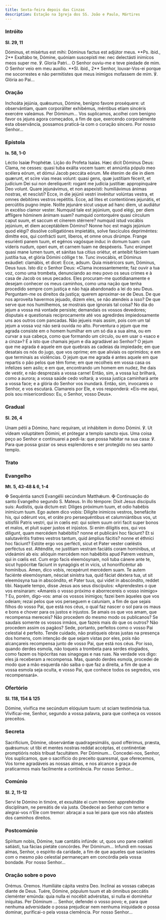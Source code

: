```yaml
---
title: Sexta-feira depois das Cinzas
description: Estação na Igreja dos SS. João e Paulo, Mártires
---
```


### Intróito

**Sl. 29, 11**

<div class="side-by-side not-content">
  <span>
    Dóminus, et misértus est mihi: Dóminus factus est adjútor meus. **Ps. ibid., 2** Exaltábo te,
    Dómine, quóniam suscepísti me: nec delectásti inimícos meos super me. ℣. Gloria Patri...
  </span>
  <span>
    O Senhor ouviu-me e teve piedade de mim. O Senhor veio em meu auxílio. **Sl. ibid., 2** Senhor,
    louvar-Vos-ei porque me socorrestes e não permitistes que meus inimigos mofassem de mim. ℣.
    Glória ao Pai...
  </span>
</div>

### Oração

<div class="side-by-side not-content">
  <span>
    Inchoáta jejúnia, quǽsumus, Dómine, benígno favore proséquere: ut observántiam, quam
    corporáliter exhibémus, méntibus etiam sincéris exercére valeámus. Per Dóminum...
  </span>
  <span>
    Vos suplicamos, acolhei com benigno favor os jejuns agora começados, a fim de que, exercendo
    corporalmente esta observância, possamos praticá-la com o coração sincero. Por nosso Senhor...
  </span>
</div>

### Epístola

**Is. 58, 1-0**

<div class="side-by-side not-content">
  <span>Léctio Isaíæ Prophétæ.</span>
  <span>Lição do Profeta Isaías.</span>
  <span>
    Hæc dicit Dóminus Deus: Clama, ne cesses: quasi tuba exálta vocem tuam: et annúntia pópulo meo
    scélera eórum, et dómui Jacob peccáta eórum. Me étenim de die in diem quærunt, et scire vias
    meas volunt: quasi gens, quæ justítiam fécerit, et judícium Dei sui non derelíquerit: rogant me
    judícia justítiæ: appropinquáre Deo volunt. Quare jejunávimus, et non aspexísti: humiliávimus
    ánimas nostras, et nescísti? Ecce, in die jejúnii vestri invénitur volúntas vestra, et omnes
    debitóres vestros repétitis. Ecce, ad lites et contentiónes jejunátis, et percútitis pugno
    ímpie. Nolíte jejunáre sicut usque ad hanc diem, ut audiátur in excélso clamor vester. Numquid
    tale est jejúnium, quod elégi, per diem afflígere hóminem ánimam suam? numquid contorquére quasi
    círculum caput suum, et saccum et cínerem stérnere? numquid istud vocábis jejúnium, et diem
    acceptábilem Dómino? Nonne hoc est magis jejúnium quod elégi? dissólve colligatiónes impietátis,
    solve fascículos depriméntes: dimítte eos, qui confrácti sunt, líberos, et omne onus dirúmpe.
    Frange esuriénti panem tuum, et egénos vagósque induc in domum tuam: cum víderis nudum, operi
    eum, et carnem tuam ne despéxeris. Tunc erúmpet quasi mane lumen tuum, et sánitas tua cítius
    oriétur, et anteíbit fáciem tuam justítia tua, et glória Dómini cóllige t te. Tunc invocábis, et
    Dóminus exáudiet: clamábis, et dicet: Ecce, adsum. Quia miséricors sum, Dóminus, Deus tuus.
  </span>
  <span>
    Isto diz o Senhor Deus: «Clama incessantemente; faz ouvir a tua voz, como uma trombeta,
    denunciando ao meu povo os seus crimes e à casa de Jacob os seus pecados. Eles procuram-me
    quotidianamente e desejam conhecer os meus caminhos, como uma nação que tenha procedido sempre
    com justiça e não haja abandonado a lei do seu Deus. Perguntam-me os direitos da justiça; querem
    aproximar-se de Deus. De que nos aproveita havermos jejuado, dizem eles, se não atendeis a isso?
    De que serve que nos humilhemos, se mostrais que ignorais tal coisa? No dia do jejum a vossa má
    vontade persiste; demandais os vossos devedores; disputais e questionais reciprocamente até vos
    agredirdes impiedosamente uns aos outros com pancadas. Não jejueis mais assim, pois com um tal
    jejum a vossa voz não será ouvida no alto. Porventura o jejum que me agrada consiste em o homem
    humilhar em um só dia a sua alma, ou em curvar a sua cabeça, como que formando um círculo, ou em
    usar o «saco e a cinza»? É a isto que chamais jejum e dia agradável ao Senhor? O jejum que me
    agrada é aquele em que quebrais as cadeias da impiedade; em que desatais os nós do jugo, que vos
    oprime; em que aliviais os oprimidos; e em que terminais as violências. O jejum que me agrada é
    antes aquele em que repartis o pão pelos que têm fome; em que recolheis em vossa casa os
    infelizes sem asilo; e em que, encontrando um homem em nudez, lhe dais de vestir, e não
    desprezais a vossa carne! Então, sim, a vossa luz brilhará, como a aurora; a vossa saúde cedo
    voltará; a vossa justiça caminhará ante a vossa face; e a glória do Senhor vos inundará. Então,
    sim, invocareis o Senhor, e vos escutará. Clamareis por Ele, e vos responderá: «Eis-me aqui,
    pois sou misericordioso: Eu, o Senhor, vosso Deus».
  </span>
</div>

### Gradual

**Sl. 26, 4**

<div class="side-by-side not-content">
  <span>
    Unam pétii a Dómino, hanc requíram, ut inhábitem in domo Dómini. ℣. Ut vídeam voluptátem Dómini,
    et prótegar a templo sancto ejus.
  </span>
  <span>
    Uma coisa peço ao Senhor e continuarei a pedi-la: que possa habitar na sua casa: ℣. Para que
    possa gozar os seus esplendores e ser protegido no seu santo templo.
  </span>
</div>

### Trato


<LinkCard href="/missal/quaresma/quartacinzas#trato" title="Trato Quarta-feira de Cinzas" />

### Evangelho

**Mt. 5, 43-48 & 6, 1-4**

<div class="side-by-side not-content">
  <span>
    <span class="text-red-500">✠</span> Sequéntia sancti Evangélii secúndum Matthǽum.
  </span>
  <span>
    <span class="text-red-500">✠</span> Continuação do santo Evangelho segundo S. Mateus.
  </span>
  <span>
    In illo témpore: Dixit Jesus discípulis suis: Audístis, quia dictum est: Diliges próximum tuum,
    et odio habébis inimícum tuum. Ego autem dico vobis: Dilígite inimícos vestros, benefácite his,
    qui odérunt vos, et oráte pro persequéntibus et calumniántibus vos, ut sitisfílii Patris vestri,
    qui in cœlis est: qui solem suum oriri facit super bonos et malos, et pluit super justos et
    injústos. Si enim dilígitis eos, qui vos díligunt, quam mercédem habébitis? nonne et publicáni
    hoc fáciunt? Et si salutavéritis fratres vestros tantum, quid ámplius fácitis? nonne et éthnici
    hoc fáciunt? Estóte ergo vos perfécti, sicut et Pater vester cœléstis perféctus est. Atténdite,
    ne justítiam vestram faciátis coram homínibus, ut videámini ab eis: alióquin mercédem non
    habébitis apud Patrem vestrum, qui in cœlis est. Cum ergo facis eleemósynam, noli tuba cánere
    ante te, sicut hypócritæ fáciunt in synagógis et in vicis, ut honorificéntur ab homínibus. Amen,
    dico vobis, recepérunt mercédem suam. Te autem faciénte eleemósynam, nésciat sinístra tua, quid
    fáciat déxtera tua, ut sit eleemósyna tua in abscóndito, et Pater tuus, qui videt in abscóndito,
    reddet tibi.
  </span>
  <span>
    Naquele tempo, disse Jesus aos seus discípulos: «Aprendestes o que vos ensinaram: «Amareis o
    vosso próximo e aborrecereis o vosso inimigo» ? Eu, porém, digo-vos: amai os vossos inimigos;
    fazei bem àqueles que vos odeiam; rezai pelos que vos perseguem e caluniam, a fim de que sejais
    filhos do vosso Pai, que está nos céus, o qual faz nascer o sol para os maus e bons e chover
    para os justos e injustos. Se amais os que vos amam, que recompensa mereceis? Não procedem do
    mesmo modo os publicanos? Se saudais somente os vossos irmãos, que fazeis mais do que os outros?
    Não procedem assim os pagãos? Sede, portanto, perfeitos como o vosso Pai celestial é perfeito.
    Tende cuidado, não pratiqueis obras justas na presença dos homens, com intenção de que sejam
    vistas por eles, pois não alcançareis recompensa junto de vosso Pai, que está nos céus. Por
    isso, quando derdes esmola, não toqueis a trombeta para serdes elogiados, como fazem os
    hipócritas nas sinagogas e nas ruas. Na verdade vos digo: eles já receberam a recompensa. Mas,
    quando derdes esmola, procedei de modo que a mão esquerda não saiba o que faz a direita, a fim
    de que a vossa esmola seja oculta, e vosso Pai, que conhece todos os segredos, vos
    recompensará».
  </span>
</div>

### Ofertório

**Sl. 118, 154 & 125**

<div class="side-by-side not-content">
  <span>Dómine, vivífica me secúndum elóquium tuum: ut sciam testimónia tua.</span>
  <span>Vivificai-me, Senhor, segundo a vossa palavra, para que conheça os vossos preceitos.</span>
</div>

### Secreta

<div class="side-by-side not-content">
  <span>
    Sacrifícium, Dómine, observántiæ quadragesimális, quod offérimus, præsta, quǽsumus: ut tibi et
    mentes nostras reddat accéptas, et continéntiæ promptióris nobis tríbuat facultátem. Per
    Dóminum...
  </span>
  <span>
    Concedei-nos, Senhor, Vos suplicamos, que o sacrifício do preceito quaresmal, que oferecemos,
    Vos torne agradáveis as nossas almas, e nos alcance a graça de praticarmos mais facilmente a
    continência. Por nosso Senhor...
  </span>
</div>

### Comúnio

**Sl. 2, 11-12**

<div class="side-by-side not-content">
  <span>
    Servi te Dómino in timóre, et exsultáte ei cum tremóre: apprehéndite disciplínam, ne pereátis de
    via justa.
  </span>
  <span>
    Obedecei ao Senhor com temor e alegrai-vos n’Ele com tremor: abraçai a sua lei para que vos não
    afasteis dos caminhos direitos.
  </span>
</div>

### Postcomúnio

<div class="side-by-side not-content">
  <span>
    Spíritum nobis, Dómine, tuæ cantátis infúnde: ut, quos uno pane cœlésti satiásti, tua fácias
    pietáte concórdes. Per Dóminum...
  </span>
  <span>
    Infundi em nossas almas, Senhor, o espírito da caridade, a fim de que aqueles que saciastes com
    o mesmo pão celestial permaneçam em concórdia pela vossa bondade. Por nosso Senhor...
  </span>
</div>

### Oração sobre o povo

<div class="side-by-side not-content">
  <span class="text-red-500 text-center">Orémus.</span>
  <span class="text-red-500 text-center">Oremos.</span>
  <span>Humiliáte cápita vestra Deo.</span>
  <span>Inclinai as vossas cabeças diante de Deus.</span>
  <span>
    Tuére, Dómine, pópulum tuum et ab ómnibus peccátis cleménter emúnda: quia nulla ei nocébit
    advérsitas, si nulla ei dominétur iníquitas. Per Dóminum ...
  </span>
  <span>
    Senhor, defendei o vosso povo; e, para que nenhuma adversidade o possa prejudicar nem nenhuma
    iniquidade o possa dominar, purificai-o pela vossa clemência. Por nosso Senhor...
  </span>
</div>
